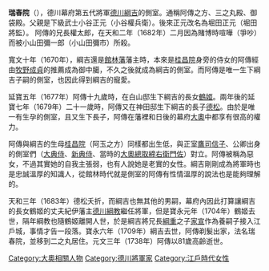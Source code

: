 '''瑞春院'''（{{bd|1658年|3月4日|1738年|7月25日|Zuishunin}}），德川幕府第五代將軍[[德川綱吉|德川綱吉]]的側室。通稱阿傳之方、三之丸殿、御袋殿。父親是下級武士小谷正元（小谷權兵衛）。後來正元改名為堀田正元（堀田將監）。 阿傳的兄長權太郎，在天和二年（1682年）二月因為賭博時喧嘩（爭吵）而被小山田彌一郎（小山田彌市）所殺。

寬文十年（1670年），綱吉還是[[館林藩|館林藩]]藩主時，本來是[[桂昌院|桂昌院]]身旁的侍女的阿傳經由[[牧野成貞|牧野成貞]]的推薦成為御中臈，不久之後就成為綱吉的側室。而阿傳是唯一生下綱吉子嗣的側室，也因此得到綱吉的寵愛。

延寶五年（1677年）阿傳十九歲時，在白山邸生下綱吉的長女[[德川鶴姬|鶴姬]]。兩年後的延寶七年（1679年）二十一歲時，阿傳又在神田邸生下綱吉的長子[[德川德松|德松]]。由於是唯一有生孕的側室，且又生下長子，阿傳在藩裡和日後的幕府[[大奧|大奧]]中都享有很高的權力。

阿傳與綱吉的生母[[桂昌院|桂昌院]]（阿玉之方）同樣都出生低，與正室[[鷹司信子|鷹司信子]]、公卿出身的側室們（[[壽光院|大典侍]]、[[清心院|新典侍]]、當時的[[大奧總取締|大奧總取締]][[右衛門佐|右衛門佐]]）對立。阿傳被稱為惡女，不過其實她的自我主張弱，也有人說她是老實的女性。綱吉剛剛成為將軍時也是忠誠溫厚的知識人，從館林時代就是側室的阿傳有性情溫厚的說法也是能夠理解的。

天和三年（1683年）德松夭折，而綱吉也無其他的男嗣，幕府內因此打算讓綱吉的長女鶴姬的丈夫紀伊藩主[[德川綱教|德川綱教]]繼任將軍，但是寶永元年（1704年）鶴姬去世，隔年綱教也隨鶴姬離開人世，於是綱吉將兄長[[德川綱重|綱重]]之子[[德川家宣|家宣]]作為養嗣子接入江戶城，事情才告一段落。寶永六年（1709年）綱吉去世，阿傳剃髮出家，法名瑞春院，並移到二之丸居住。元文三年（1738年）阿傳以81歲高齡逝世。

{{DEFAULTSORT:Zuishunin}}
[[Category:大奧相關人物|Category:大奧相關人物]]
[[Category:德川將軍家|Category:德川將軍家]]
[[Category:江戶時代女性|Category:江戶時代女性]]